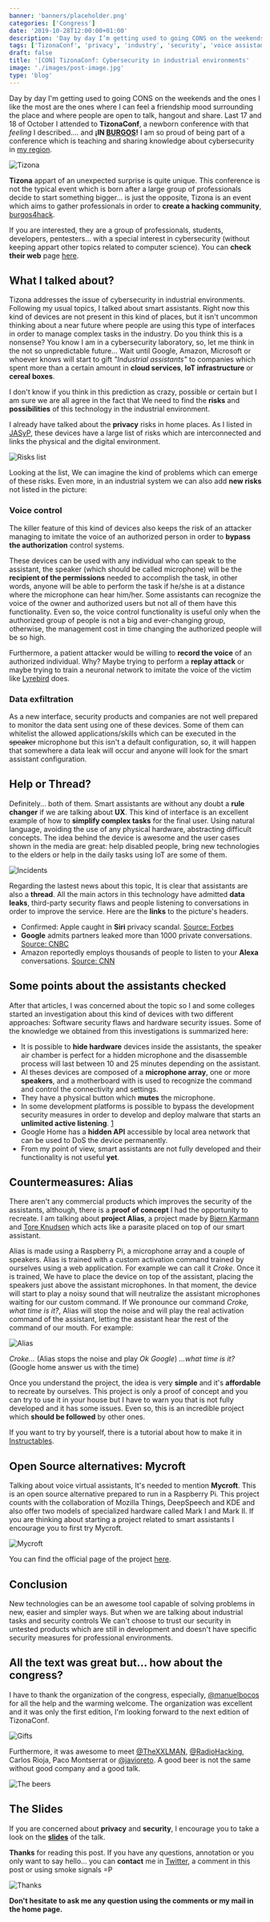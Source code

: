 ```yaml
---
banner: 'banners/placeholder.png'
categories: ['Congress']
date: '2019-10-28T12:00:00+01:00'
description: 'Day by day I’m getting used to going CONS on the weekends and the ones I like the most are the ones where I can feel a friendship mood surrounding the place and where people are open to talk, hangout and share.'
tags: ['TizonaConf', 'privacy', 'industry', 'security', 'voice assistants']
draft: false
title: '[CON] TizonaConf: Cybersecurity in industrial environments'
image: './images/post-image.jpg'
type: 'blog'
---
```


Day by day I'm getting used to going CONS on the weekends and the ones I like the most are the ones where I can feel a friendship mood surrounding the place and where people are open to talk, hangout and share. Last 17 and 18 of October I attended to **TizonaConf**, a newborn conference with that _feeling_ I described.... and **¡IN [BURGOS](https://es.wikipedia.org/wiki/Burgos)!** I am so proud of being part of a conference which is teaching and sharing knowledge about cybersecurity in [my region](https://en.wikipedia.org/wiki/Castile_and_Le%C3%B3n).

![Tizona](/images/tizona.PNG)

**Tizona** appart of an unexpected surprise is quite unique. This conference is not the typical event which is born after a large group of professionals decide to start something bigger... is just the opposite, Tizona is an event which aims to gather professionals in order to **create a hacking community**, [burgos4hack](http://www.burgos4hack.com).

If you are interested, they are a group of professionals, students, developers, pentesters... with a special interest in cybersecurity (without keeping appart other topics related to computer science). You can **check their web** page [here](http://www.burgos4hack.com).

## What I talked about?

Tizona addresses the issue of cybersecurity in industrial environments. Following my usual topics, I talked about smart assistants. Right now this kind of devices are not present in this kind of places, but it isn't uncommon thinking about a near future where people are using this type of interfaces in order to manage complex tasks in the industry. Do you think this is a nonsense? You know I am in a cybersecurity laboratory, so, let me think in the not so unpredictable future... Wait until Google, Amazon, Microsoft or whoever knows will start to gift _"Industrial assistants"_ to companies which spent more than a certain amount in **cloud services**, **IoT infrastructure** or **cereal boxes**.

I don't know if you think in this prediction as crazy, possible or certain but I am sure we are all agree in the fact that We need to find the **risks** and **possibilities** of this technology in the industrial environment.

I already have talked about the **privacy** risks in home places. As I listed in [JASyP](https://www.croke.es/blog/tizonaconf-2019/), these devices have a large list of risks which are interconnected and links the physical and the digital environment.

![Risks list](/images/risks.png)

Looking at the list, We can imagine the kind of problems which can emerge of these risks. Even more, in an industrial system we can also add **new risks** not listed in the picture:

### Voice control

The killer feature of this kind of devices also keeps the risk of an attacker managing to imitate the voice of an authorized person in order to **bypass the authorization** control systems.

These devices can be used with any individual who can speak to the assistant, the speaker (which should be called microphone) will be the **recipient of the permissions** needed to accomplish the task, in other words, anyone will be able to perform the task if he/she is at a distance where the microphone can hear him/her. Some assistants can recognize the voice of the owner and authorized users but not all of them have this functionality. Even so, the voice control functionality is useful only when the authorized group of people is not a big and ever-changing group, otherwise, the management cost in time changing the authorized people will be so high.

Furthermore, a patient attacker would be willing to **record the voice** of an authorized individual. Why? Maybe trying to perform a **replay attack** or maybe trying to train a neuronal network to imitate the voice of the victim like [Lyrebird](https://www.descript.com/lyrebird-ai?source=lyrebird) does.

### Data exfiltration

As a new interface, security products and companies are not well prepared to monitor the data sent using one of these devices. Some of them can whitelist the allowed applications/skills which can be executed in the <strike>speaker</strike> microphone but this isn't a default configuration, so, it will happen that somewhere a data leak will occur and anyone will look for the smart assistant configuration.

## Help or Thread?

Definitely... both of them. Smart assistants are without any doubt a **rule changer** if we are talking about **UX**. This kind of interface is an excellent example of how to **simplify complex tasks** for the final user. Using natural language, avoiding the use of any physical hardware, abstracting difficult concepts. The idea behind the device is awesome and the user cases shown in the media are great: help disabled people, bring new technologies to the elders or help in the daily tasks using IoT are some of them.

![Incidents](/images/incidents.png)

Regarding the lastest news about this topic, It is clear that assistants are also a **thread**. All the main actors in this technology have admitted **data leaks**, third-party security flaws and people listening to conversations in order to improve the service. Here are the **links** to the picture's headers.

- Confirmed: Apple caught in **Siri** privacy scandal. [Source: Forbes](https://www.forbes.com/sites/jeanbaptiste/2019/07/30/confirmed-apple-caught-in-siri-privacy-scandal-let-contractors-listen-to-private-voice-recordings/#7e497cfe7314)
- **Google** admits partners leaked more than 1000 private conversations. [Source: CNBC](https://www.cnbc.com/2019/07/11/google-admits-leaked-private-voice-conversations.html)
- Amazon reportedly employs thousands of people to listen to your **Alexa** conversations. [Source: CNN](https://edition.cnn.com/2019/04/11/tech/amazon-alexa-listening/index.html)

## Some points about the assistants checked

After that articles, I was concerned about the topic so I and some colleges started an investigation about this kind of devices with two different approaches: Software security flaws and hardware security issues. Some of the knowledge we obtained from this investigations is summarized here:

- It is possible to **hide hardware** devices inside the assistants, the speaker air chamber is perfect for a hidden microphone and the disassemble process will last between 10 and 25 minutes depending on the assistant.
- Al theses devices are composed of a **microphone array**, one or more **speakers**, and a motherboard with is used to recognize the command and control the connectivity and settings.
- They have a physical button which **mutes** the microphone.
- In some development platforms is possible to bypass the development security measures in order to develop and deploy malware that starts an **unlimited active listening**. [1](https://www.elladodelmal.com/2019/10/un-phishing-con-cognitive-services.html)
- Google Home has a **hidden API** accessible by local area network that can be used to DoS the device permanently.
- From my point of view, smart assistants are not fully developed and their functionality is not useful **yet**.

## Countermeasures: Alias

There aren't any commercial products which improves the security of the assistants, although, there is a **proof of concept** I had the opportunity to recreate. I am talking about **project Alias**, a project made by [Bjørn Karmann](http://bjoernkarmann.dk/) and [Tore Knudsen](http://www.toreknudsen.dk/) which acts like a parasite placed on top of our smart assistant.

Alias is made using a Raspberry Pi, a microphone array and a couple of speakers. Alias is trained with a custom activation command trained by ourselves using a web application. For example we can call it _Croke_. Once it is trained, We have to place the device on top of the assistant, placing the speakers just above the assistant microphones. In that moment, the device will start to play a noisy sound that will neutralize the assistant microphones waiting for our custom command. If We pronounce our command _Croke, what time is it?_, Alias will stop the noise and will play the real activation command of the assistant, letting the assistant hear the rest of the command of our mouth. For example:

![Alias](/images/alias.png)

_Croke..._ (Alias stops the noise and play _Ok Google_) _...what time is it?_ (Google home answer us with the time)

Once you understand the project, the idea is very **simple** and it's **affordable** to recreate by ourselves. This project is only a proof of concept and you can try to use it in your house but I have to warn you that is not fully developed and it has some issues. Even so, this is an incredible project which **should be followed** by other ones.

If you want to try by yourself, there is a tutorial about how to make it in [Instructables](https://www.instructables.com/id/Project-Alias/).

## Open Source alternatives: Mycroft

Talking about voice virtual assistants, It's needed to mention **Mycroft**. This is an open source alternative prepared to run in a Raspberry Pi. This project counts with the collaboration of Mozilla Things, DeepSpeech and KDE and also offer two models of specialized hardware called Mark I and Mark II. If you are thinking about starting a project related to smart assistants I encourage you to first try Mycroft.

![Mycroft](/images/mycroft.png)

You can find the official page of the project [here](https://mycroft.ai/).

## Conclusion

New technologies can be an awesome tool capable of solving problems in new, easier and simpler ways. But when we are talking about industrial tasks and security controls We can't choose to trust our security in untested products which are still in development and doesn't have specific security measures for professional environments.

## All the text was great but... how about the congress?

I have to thank the organization of the congress, especially, [@manuelbocos](https://twitter.com/manuelbocos) for all the help and the warming welcome. The organization was excellent and it was only the first edition, I'm looking forward to the next edition of TizonaConf.

![Gifts](/images/branding.jpg)

Furthermore, it was awesome to meet [@TheXXLMAN](https://twitter.com/TheXXLMAN), [@RadioHacking](https://twitter.com/RadioHacking), Carlos Rioja, Paco Montserrat or [@javioreto](https://twitter.com/javioreto). A good beer is not the same without good company and a good talk.

![The beers](/images/tizona.jpg)

## The Slides

If you are concerned about **privacy** and **security**, I encourage you to take a look on the [**slides**](https://docs.google.com/presentation/d/1qguUIEktor6wzUed0-gMfRtfOTAUK1QzwtI2StDeZQU/edit?usp=sharing) of the talk.

**Thanks** for reading this post. If you have any questions, annotation or you only want to say hello... you can **contact** me in [Twitter](https://twitter.com/coke727), a comment in this post or using smoke signals =P

![Thanks](/images/thanks.png)

**Don't hesitate to ask me any question using the comments or my mail in the home page.**
